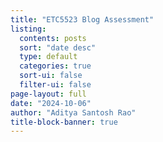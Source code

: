 ```yaml
---
title: "ETC5523 Blog Assessment"
listing:
  contents: posts
  sort: "date desc"
  type: default
  categories: true
  sort-ui: false
  filter-ui: false
page-layout: full
date: "2024-10-06"
author: "Aditya Santosh Rao"
title-block-banner: true
---
```

# 

